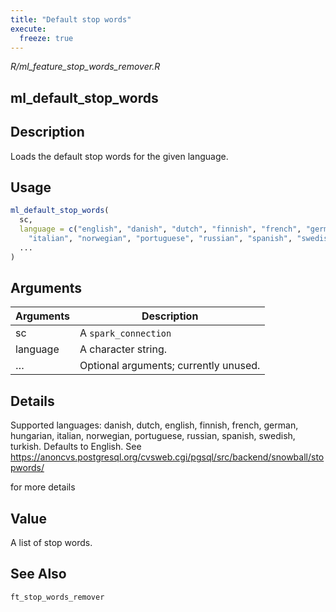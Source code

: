 ```yaml
---
title: "Default stop words"
execute:
  freeze: true
---
```


*R/ml_feature_stop_words_remover.R*

## ml_default_stop_words

## Description
Loads the default stop words for the given language. 


## Usage
```r
ml_default_stop_words( 
  sc, 
  language = c("english", "danish", "dutch", "finnish", "french", "german", "hungarian", 
    "italian", "norwegian", "portuguese", "russian", "spanish", "swedish", "turkish"), 
  ... 
) 
```

## Arguments
|Arguments|Description|
|---|---|
| sc | A `spark_connection` |
| language | A character string. |
| ... | Optional arguments; currently unused. |

## Details

Supported languages: danish, dutch, english, finnish, french,   german, hungarian, italian, norwegian, portuguese, russian, spanish,   swedish, turkish. Defaults to English. See [https://anoncvs.postgresql.org/cvsweb.cgi/pgsql/src/backend/snowball/stopwords/](https://anoncvs.postgresql.org/cvsweb.cgi/pgsql/src/backend/snowball/stopwords/)

  for more details 


## Value
A list of stop words. 



## See Also
`ft_stop_words_remover`

